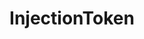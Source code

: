 ---
id: "angular_tf_hard_019"
questionType: "TRUE_FALSE"
title: "InjectionToken"
statement: "InjectionToken is used to create custom tokens for dependency injection."
difficulty: "HARD"
category: "Angular"
correctAnswer: true
explanation: "InjectionToken allows DI of non-class-based values."
---